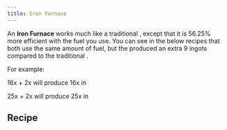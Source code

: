 ```yaml
---
title: Iron Furnace
---
```


<ItemImage file="iron_furnace" alt="Iron Furnace" size="200" />

An **Iron Furnace** works much like a traditional <McItem slug="minecraft:furnace" />, except that it is 56.25% more efficient with the fuel you use. 
You can see in the below recipes that both use the same amount of fuel, but the <McItem slug="techreborn:iron_furnace" /> produced an extra 9 ingots compared to the traditional <McItem slug="minecraft:furnace" />.

For example:

16x <McItem slug="minecraft:iron_ingot" /> + 2x <McItem slug="minecraft:coal" /> will produce 16x <McItem slug="techreborn:refined_iron_ingot" /> in <McItem slug="minecraft:furnace" />

25x <McItem slug="minecraft:iron_ingot" /> + 2x <McItem slug="minecraft:coal" /> will produce 25x <McItem slug="techreborn:refined_iron_ingot" /> in <McItem slug="techreborn:iron_furnace" />


## Recipe

<CraftingTable recipe="input minecraft:iron_ingot minecraft:iron_ingot minecraft:iron_ingot input minecraft:iron_ingot air minecraft:iron_ingot input minecraft:iron_ingot minecraft:iron_ingot minecraft:iron_ingot output techreborn:iron_furnace" />

<CraftingTable recipe="input air minecraft:iron_ingot air input minecraft:iron_ingot air minecraft:iron_ingot input minecraft:iron_ingot minecraft:furnace minecraft:iron_ingot output techreborn:iron_furnace"/>
